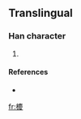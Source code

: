 ==Translingual==

===Han character===
{{Han char|rn=75|rad=木|as=15|sn=19|four=|canj=木戈X水 (DIXE)}}

# {{defn|Han|sort=木15}}

====References====
* {{Han ref|kx=0561.111|hdz=21315.051|uh=6AE6|ud=27366}}

[[fr:櫦]]